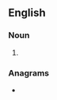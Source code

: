 ==English==

===Noun===
{{head|en|noun form}}

# {{plural of|handout|lang=en}}

===Anagrams===
* {{anagrams|en|a=adhnostu|hands out|thousand}}